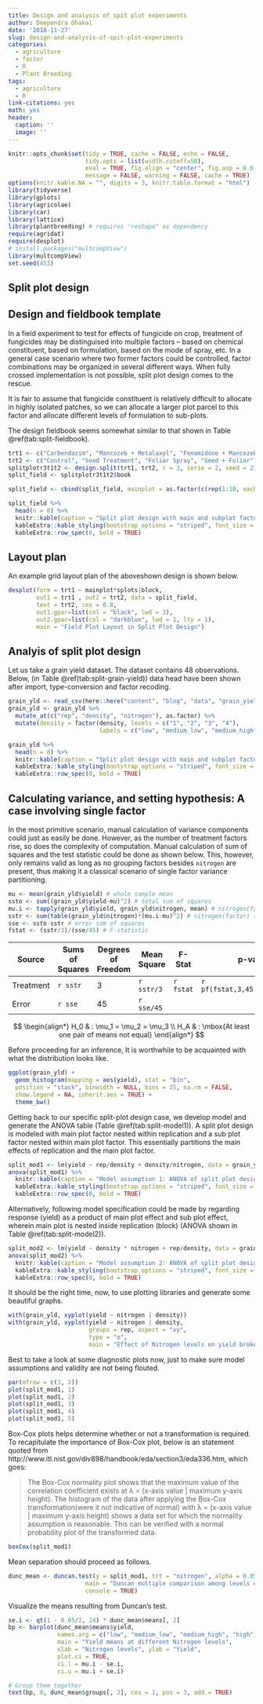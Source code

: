 ```yaml
---
title: Design and analysis of spit plot experiments
author: Deependra Dhakal
date: '2018-11-27'
slug: design-and-analysis-of-spit-plot-experiments
categories:
  - agriculture
  - factor
  - R
  - Plant Breeding
tags:
  - agriculture
  - R
link-citations: yes
math: yes
header:
  caption: ''
  image: ''
---
```


```r
knitr::opts_chunk$set(tidy = TRUE, cache = FALSE, echo = FALSE, 
                      tidy.opts = list(width.cutoff=50), 
                      eval = TRUE, fig.align = "center", fig.asp = 0.6, 
                      message = FALSE, warning = FALSE, cache = TRUE)
options(knitr.kable.NA = "", digits = 3, knitr.table.format = "html")
library(tidyverse)
library(gplots)
library(agricolae)
library(car)
library(lattice)
library(plantbreeding) # requires "reshape" as dependency
require(agridat)
require(desplot)
# install.packages("multcompView")
library(multcompView)
set.seed(453)
```


## Split plot design

## Design and fieldbook template

In a field experiment to test for effects of fungicide on crop, treatment of fungicides may be distinguised into multiple factors -- based on chemical constituent, based on formulation, based on the mode of spray, etc. In a general case scenario where two former factors could be controlled, factor combinations may be organized in several different ways. When fully crossed implementation is not possible, split plot design comes to the rescue.

It is fair to assume that fungicide constituent is relatively difficult to allocate in highly isolated patches, so we can allocate a larger plot parcel to this factor and allocate different levels of formulation to sub-plots.

The design fieldbook seems somewhat similar to that shown in Table \@ref(tab:split-fieldbook).

```r
trt1 <- c("Carbendazim", "Mancozeb + Metalaxyl", "Fenamidone + Mancozeb", "Propiconazole", "Trichoderma", "Fenamidone")
trt2 <- c("Control", "Seed Treatment", "Foliar Spray", "Seed + Foliar")
splitplotr3t1t2 <- design.split(trt1, trt2, r = 3, serie = 2, seed = 234)
split_field <- splitplotr3t1t2$book
```

```r
split_field <- cbind(split_field, mainplot = as.factor(c(rep(1:18, each = 4))))

split_field %>%
  head(n = 8) %>% 
  knitr::kable(caption = "Split plot design with main and subplot factors in three replication blocks") %>% 
  kableExtra::kable_styling(bootstrap_options = "striped", font_size = 10, full_width = TRUE) %>% 
  kableExtra::row_spec(0, bold = TRUE)

```

## Layout plan

An example grid layout plan of the aboveshown design is shown below.

```r
desplot(form = trt1 ~ mainplot*splots|block, 
        out1 = trt1 , out2 = trt2, data = split_field, 
        text = trt2, cex = 0.8, 
        out1.gpar=list(col = "black", lwd = 3), 
        out2.gpar=list(col = "darkblue", lwd = 1, lty = 1), 
        main = "Field Plot Layout in Split Plot Design")
```

## Analyis of split plot design

Let us take a grain yield dataset. The dataset contains 48 observations. Below, (in Table \@ref(tab:split-grain-yield)) data head have been shown after import, type-conversion and factor recoding.

```r
grain_yld <- read_csv(here::here("content", "blog", "data", "grain_yield_split_plot.csv"))
grain_yld <- grain_yld %>% 
  mutate_at(c("rep", "density", "nitrogen"), as.factor) %>% 
  mutate(density = factor(density, levels = c("1", "2", "3", "4"), 
                          labels = c("low", "medium_low", "medium_high", "high")))

grain_yld %>%
  head(n = 8) %>% 
  knitr::kable(caption = "Split plot design with main and subplot factors in three replication blocks") %>% 
  kableExtra::kable_styling(bootstrap_options = "striped", font_size = 10, full_width = TRUE) %>% 
  kableExtra::row_spec(0, bold = TRUE)
```


## Calculating variance, and setting hypothesis: A case involving single factor

In the most primitive scenario, manual calculation of variance components could just as easily be done. However, as the number of treatment factors rise, so does the complexity of computation.  Manual calculation of sum of squares and the test statistic could be done as shown below. This, however, only remains valid as long as no grouping factors besides `nitrogen` are present, thus making it a classical scenario of single factor variance partitioning.

```r
mu <- mean(grain_yld$yield) # whole sample mean
ssto <- sum((grain_yld$yield-mu)^2) # total sum of squares
mu.i <- tapply(grain_yld$yield, grain_yld$nitrogen, mean) # nitrogen(factor) means 
sstr <- sum(table(grain_yld$nitrogen)*(mu.i-mu)^2) # nitrogen(factor) sum of squares
sse <- ssto-sstr # error sum of squares
fstat <- (sstr/3)/(sse/45) # F-statistic
```

Source | Sums of Squares | Degrees of Freedom | Mean Square | F-Stat | p-value
------ | --------------- | ------------------ | ----------- | ------ | -------
Treatment | `r sstr` | 3 | `r sstr/3` | `r fstat` | `r pf(fstat,3,45,lower=FALSE)`
Error | `r sse` | 45 | `r sse/45` |  |

$$
\begin{align*}
   H_0 & : \mu_1 = \mu_2 = \mu_3   
   \\
   H_A & : \mbox{At least one pair of means not equal}
\end{align*}
$$

Before proceeding for an inference, It is worthwhile to be acquainted with what the distribution looks like.

```r
ggplot(grain_yld) + 
  geom_histogram(mapping = aes(yield), stat = "bin",
  position = "stack", binwidth = NULL, bins = 25, na.rm = FALSE,
  show.legend = NA, inherit.aes = TRUE) +
  theme_bw()
```


Getting back to our specific split-plot design case, we develop model and generate the ANOVA table (Table \@ref(tab:split-model1)). A split plot design is modeled with main plot factor nested within replication and a sub plot factor nested within main plot factor. This essentially partitions the main effects of replication and the main plot factor.

```r
split_mod1 <- lm(yield ~ rep/density + density/nitrogen, data = grain_yld)
anova(split_mod1) %>% 
  knitr::kable(caption = "Model assumption 1: ANOVA of split plot design with main and subplot factors in three replication blocks") %>% 
  kableExtra::kable_styling(bootstrap_options = "striped", font_size = 10, full_width = TRUE) %>% 
  kableExtra::row_spec(0, bold = TRUE)
```

Alternatively, following model specification could be made by regarding response (yield) as a product of main plot effect and sub plot effect, wherein main plot is nested inside replication (block) (ANOVA shown in Table \@ref(tab:split-model2)).

```r
split_mod2 <- lm(yield ~ density * nitrogen + rep/density, data = grain_yld)
anova(split_mod2) %>% 
  knitr::kable(caption = "Model assumption 2: ANOVA of split plot design with main and subplot factors in three replication blocks") %>% 
  kableExtra::kable_styling(bootstrap_options = "striped", font_size = 10, full_width = TRUE) %>% 
  kableExtra::row_spec(0, bold = TRUE)
```

It should be the right time, now, to use plotting libraries and generate some beautiful graphs.

```r
with(grain_yld, xyplot(yield ~ nitrogen | density))
with(grain_yld, xyplot(yield ~ nitrogen | density, 
                       groups = rep, aspect = "xy", 
                       type = "o", 
                       main = "Effect of Nitrogen levels on yield broken down by crop density"))
```

Best to take a look at some diagnostic plots now, just to make sure model assumptions and validity are not being flouted.

```r
par(mfrow = c(3, 2))
plot(split_mod1, 1)
plot(split_mod1, 2)
plot(split_mod1, 3)
plot(split_mod1, 4)
plot(split_mod1, 5)
```

Box-Cox plots helps determine whether or not a transformation is required. To recapitulate the importance of Box-Cox plot, below is an statement quoted from http://www.itl.nist.gov/div898/handbook/eda/section3/eda336.htm, which goes:

> The Box-Cox normality plot shows that the maximum value of the correlation coefficient exists at λ = (x-axis value | maximum y-axis height). The histogram of the data after applying the Box-Cox transformation(were it not indicative of normal) with λ = (x-axis value | maximum y-axis height) shows a data set for which the normality assumption is reasonable. This can be verified with a normal probability plot of the transformed data.

```r
boxCox(split_mod1)
```

Mean separation should proceed as follows.

```r
dunc_mean <- duncan.test(y = split_mod1, trt = "nitrogen", alpha = 0.05, 
                      main = "Duncan multiple comparison among levels of nitrogen", 
                      console = TRUE)
```

Visualize the means resulting from Duncan's test.

```r
se.i <- qt(1 - 0.05/2, 24) * dunc_mean$means[, 2]
bp <- barplot(dunc_mean$means$yield, 
              names.arg = c("low", "medium_low", "medium_high", "high"), 
              main = "Yield means at different Nitrogen levels", 
              xlab = "Nitrogen levels", ylab = "Yield", 
              plot.ci = TRUE, 
              ci.l = mu.i - se.i,
              ci.u = mu.i + se.i)

# Group them together
text(bp, 0, dunc_mean$groups[, 2], cex = 1, pos = 3, add = TRUE)
```
